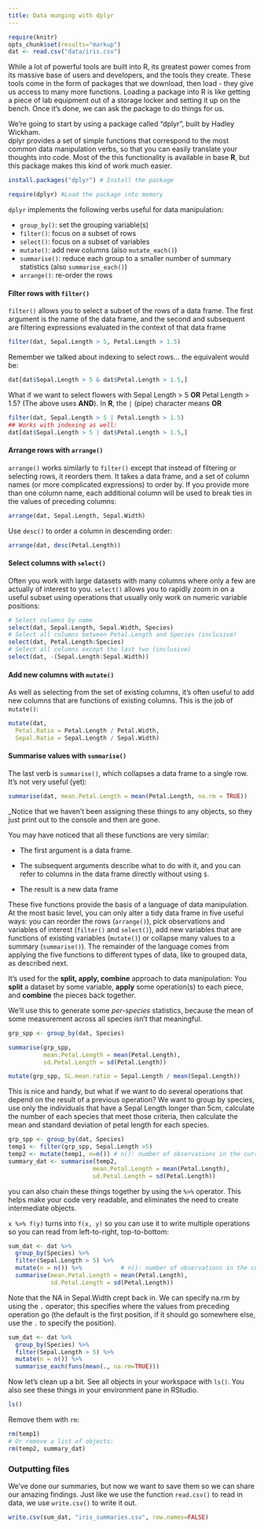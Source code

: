 ```yaml
---
title: Data munging with dplyr
---
```


```r
require(knitr)
opts_chunk$set(results="markup")
dat <- read.csv("data/iris.csv")
```

While a lot of powerful tools are built into R, its greatest power comes from 
its massive base of users and developers, and the tools they create.  These 
tools come in the form of packages that we download, then load - they give us 
access to many more functions.  Loading a package into R is like getting a piece 
of lab equipment out of a storage locker and setting it up on the bench. Once 
it's done, we can ask the package to do things for us.

We're going to start by using a package called "dplyr", built by Hadley Wickham.  
dplyr provides a set of simple functions that correspond to the most common data 
manipulation verbs, so that you can easily translate your thoughts into code. 
Most of the this functionality is available in base **R**, but this package 
makes this kind of work much easier.

```r
install.packages("dplyr") # Install the package
```

```r
require(dplyr) #Load the package into memory
```

`dplyr` implements the following verbs useful for data manipulation:

* `group_by()`: set the grouping variable(s)
* `filter()`: focus on a subset of rows
* `select()`: focus on a subset of variables
* `mutate()`: add new columns (also `mutate_each()`)
* `summarise()`: reduce each group to a smaller number of summary statistics 
  (also `summarise_each()`)
* `arrange()`: re-order the rows

#### Filter rows with `filter()`

`filter()` allows you to select a subset of the rows of a data frame. The first 
argument is the name of the data frame, and the second and subsequent are 
filtering expressions evaluated in the context of that data frame

```r
filter(dat, Sepal.Length > 5, Petal.Length > 1.5)
```

Remember we talked about indexing to select rows... the equivalent would be:

```r
dat[dat$Sepal.Length > 5 & dat$Petal.Length > 1.5,]
```

What if we want to select flowers with Sepal Length > 5 **OR** Petal Length > 1.5?
(The above uses **AND**).  In **R**, the `|` (pipe) character means **OR**

```r
filter(dat, Sepal.Length > 5 | Petal.Length > 1.5)
## Works with indexing as well:
dat[dat$Sepal.Length > 5 | dat$Petal.Length > 1.5,]
```

#### Arrange rows with `arrange()`

`arrange()` works similarly to `filter()` except that instead of filtering or 
selecting rows, it reorders them. It takes a data frame, and a set of column 
names (or more complicated expressions) to order by. If you provide more than 
one column name, each additional column will be used to break ties in the values 
of preceding columns:

```r
arrange(dat, Sepal.Length, Sepal.Width)
```

Use `desc()` to order a column in descending order:

```r
arrange(dat, desc(Petal.Length))
```

#### Select columns with `select()`

Often you work with large datasets with many columns where only a few are 
actually of interest to you. `select()` allows you to rapidly zoom in on a 
useful subset using operations that usually only work on numeric variable positions:

```r
# Select columns by name
select(dat, Sepal.Length, Sepal.Width, Species)
# Select all columns between Petal.Length and Species (inclusive)
select(dat, Petal.Length:Species)
# Select all columns except the last two (inclusive)
select(dat, -(Sepal.Length:Sepal.Width))
```

#### Add new columns with `mutate()`

As well as selecting from the set of existing columns, it's often useful to add 
new columns that are functions of existing columns. This is the job of `mutate()`:

```r
mutate(dat,
  Petal.Ratio = Petal.Length / Petal.Width,
  Sepal.Ratio = Sepal.Length / Sepal.Width)
```

#### Summarise values with `summarise()`

The last verb is `summarise()`, which collapses a data frame to a single row. 
It's not very useful (yet):

```r
summarise(dat, mean.Petal.Length = mean(Petal.Length, na.rm = TRUE))
```

_Notice that we haven't been assigning these things to any objects, so they just 
print out to the console and then are gone.

You may have noticed that all these functions are very similar:

* The first argument is a data frame.

* The subsequent arguments describe what to do with it, and you can refer
  to columns in the data frame directly without using `$`.

* The result is a new data frame

These five functions provide the basis of a language of data manipulation. At 
the most basic level, you can only alter a tidy data frame in five useful ways: 
you can reorder the rows (`arrange()`), pick observations and variables of 
interest (`filter()` and `select()`), add new variables that are functions of 
existing variables (`mutate()`) or collapse many values to a summary 
(`summarise()`). The remainder of the language comes from applying the five 
functions to different types of data, like to grouped data, as described next.

It's used for the **split, apply, combine** approach to data manipulation: You 
**split** a dataset by some variable, **apply** some operation(s) to each piece, 
and **combine** the pieces back together.

We'll use this to generate some _per-species_ statistics, because the mean of 
some measurement across all species isn't that meaningful.

```r
grp_spp <- group_by(dat, Species)

summarise(grp_spp, 
          mean.Petal.Length = mean(Petal.Length), 
          sd.Petal.Length = sd(Petal.Length))

mutate(grp_spp, SL.mean.ratio = Sepal.Length / mean(Sepal.Length))
```

This is nice and handy, but what if we want to do several operations that depend 
on the result of a previous operation? We want to group by species, use only the 
individuals that have a Sepal Length longer than 5cm, calculate the number of 
each species that meet those criteria, then calculate the mean and standard
deviation of petal length for each species.

```r
grp_spp <- group_by(dat, Species)
temp1 <- filter(grp_spp, Sepal.Length >5)
temp2 <- mutate(temp1, n=n()) # n(): number of observations in the current group
summary_dat <- summarise(temp2, 
                        mean.Petal.Length = mean(Petal.Length), 
                        sd.Petal.Length = sd(Petal.Length))

```

you can also chain these things together by using the `%>%` operator. This helps 
make your code very readable, and eliminates the need to create intermediate 
objects.

`x %>% f(y)` turns into `f(x, y)` so you can use it to write multiple 
operations so you can read from left-to-right, top-to-bottom:

```r
sum_dat <- dat %>%
  group_by(Species) %>%
  filter(Sepal.Length > 5) %>%
  mutate(n = n()) %>%           # n(): number of observations in the current group
  summarise(mean.Petal.Length = mean(Petal.Length), 
            sd.Petal.Length = sd(Petal.Length))
```

Note that the NA in Sepal.Width crept back in.  We can specify na.rm by using 
the `.` operator; this specifies where the values from preceding operation go 
(the default is the first position, if it should go somewhere else, use the `.` 
to specify the position).

```r
sum_dat <- dat %>%
  group_by(Species) %>%
  filter(Sepal.Length > 5) %>%
  mutate(n = n()) %>%
  summarise_each(funs(mean(., na.rm=TRUE)))
```

Now let's clean up a bit. See all objects in your workspace with `ls()`.  You 
also see these things in your environment pane in RStudio.

```r
ls()
```

Remove them with `rm`:

```r
rm(temp1)
# Or remove a list of objects:
rm(temp2, summary_dat)
```

### Outputting files

We've done our summaries, but now we want to save them so we can share our 
amazing findings.  Just like we use the function `read.csv()` to read in data, 
we use `write.csv()` to write it out.

```r
write.csv(sum_dat, "iris_summaries.csv", row.names=FALSE)
```

